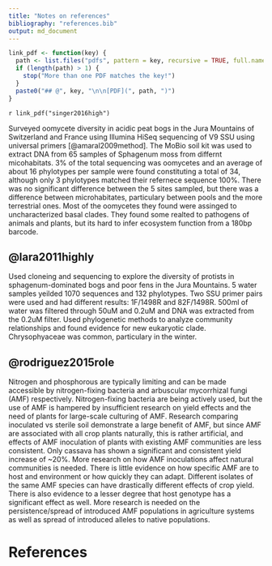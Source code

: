 ```yaml
---
title: "Notes on references"
bibliography: "references.bib"
output: md_document
---
```


```r
link_pdf <- function(key) {
  path <- list.files("pdfs", pattern = key, recursive = TRUE, full.names = TRUE)
  if (length(path) > 1) {
    stop("More than one PDF matches the key!")
  }
  paste0("## @", key, "\n\n[PDF](", path, ")")
}
```



`r link_pdf("singer2016high")`

Surveyed oomycete diversity in acidic peat bogs in the Jura Mountains of Switzerland and France using Illumina HiSeq sequencing of V9 SSU using universal primers [@amaral2009method].
The MoBio soil kit was used to extract DNA from 65 samples of Sphagenum moss from differnt micohabitats. 3% of the total sequencing was oomycetes and an average of about 16 phylotypes per sample were found constituting a total of 34, although only 3 phylotypes matched their refernece sequence 100%.
There was no significant difference between the 5 sites sampled, but there was a difference between microhabitates, particulary between pools and the more terrestrial ones.
Most of the oomycetes they found were assinged to uncharacterized basal clades. They found some realted to pathogens of animals and plants, but its hard to infer ecosystem function from a 180bp barcode.  


## @lara2011highly 

Used cloneing and sequencing to explore the diversity of protists in sphagenum-dominated bogs and poor fens in the Jura Mountains.
5 water samples yeilded 1070 sequences and 132 phylotypes.
Two SSU primer pairs were used and had different results: 1F/1498R and 82F/1498R.
500ml of water was filtered through 50uM and 0.2uM and DNA was extracted from the 0.2uM filter.
Used phylogenetic methods to analyze community relationships and found evidence for new eukaryotic clade.
Chrysophyaceae was common, particulary in the winter. 


## @rodriguez2015role 

Nitrogen and phosphorous are typically limiting and can be made accessible by nitrogen-fixing bacteria and arbuscular mycorrhizal fungi (AMF) respectively. 
Nitrogen-fixing bacteria are being actively used, but the use of AMF is hampered by insufficient research on yield effects and the need of plants for large-scale culturing of AMF.
Research comparing inoculated vs sterile soil demonstrate a large benefit of AMF, but since AMF are associated with all crop plants naturally, this is rather artificial, and effects of AMF inoculation of plants with existing AMF communities are less consistent.
Only cassava has shown a significant and consistent yield increase of ~20%.
More research on how AMF inoculations affect natural communities is needed. 
There is little evidence on how specific AMF are to host and environment or how quickly they can adapt.
Different isolates of the same AMF species can have drastically different effects of crop yield.
There is also evidence to a lesser degree that host genotype has a significant effect as well. 
More research is needed on the persistence/spread of introduced AMF populations in agriculture systems as well as spread of introduced alleles to native populations. 



# References